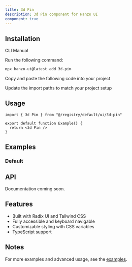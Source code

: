 ```yaml
---
title: 3d Pin
description: 3d Pin component for Hanzo UI
component: true
---
```


<ComponentPreview name="3d-pin-demo" />

## Installation

<Tabs defaultValue="cli">

<TabsList>
  <TabsTrigger value="cli">CLI</TabsTrigger>
  <TabsTrigger value="manual">Manual</TabsTrigger>
</TabsList>

<TabsContent value="cli">

<Steps>

<Step>Run the following command:</Step>

```bash
npx hanzo-ui@latest add 3d-pin
```

</Steps>

</TabsContent>

<TabsContent value="manual">

<Steps>

<Step>Copy and paste the following code into your project</Step>

<ComponentSource name="3d-pin" />

<Step>Update the import paths to match your project setup</Step>

</Steps>

</TabsContent>

</Tabs>

## Usage

```tsx
import { 3d Pin } from "@/registry/default/ui/3d-pin"

export default function Example() {
  return <3d Pin />
}
```

## Examples

### Default

<ComponentPreview name="3d-pin-demo" />

## API

Documentation coming soon.

## Features

- Built with Radix UI and Tailwind CSS
- Fully accessible and keyboard navigable  
- Customizable styling with CSS variables
- TypeScript support

## Notes

For more examples and advanced usage, see the [examples](/examples).

